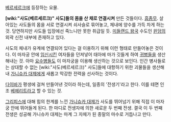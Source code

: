 [[베르세르크]]에 등장하는 요물.

'''[wiki:"사도(베르세르크)" 사도]들의 몸을 산 채로 연결시켜''' 만든 것들이다. [[흠좀무]]. 살아있는 사도들의 몸을 서로 연결시켜 쇠사슬로 묶어놓고, 체내에 양수를 가득 차게 하는 것. 당연하지만 사도들 입장에선 죽느니만 못한 취급일 듯. [[미들랜드 왕국]] 수도인 [[윈덤]]의 외곽 신전 내부에 존재하고 있다. 

사도의 체내가 유계에 연결되어 있다는 걸 이용하기 위해 이런 형태로 만들어놓은 것이다. 이 마자궁 안에 [[임신]]시킨 여자들을 던져넣어 태아에 마가 깃들게 하여 [[귀병]]들을 생산해내는 것. 아마 [[요수병]]들도 이 마자궁을 이용해 생산하는 것으로 보인다. 인간 병사들로는 상대할 수 없는 [wiki:"사도(베르세르크)" 사도]들에 대항하기 위한 괴물들을 생산해내 [[가니슈카 대제]]에게 새롭고 막강한 전력을 선사하는 것이다. 

[[다이바]]가 평생에 걸쳐 만들어낸 것이라 하는데, 일종의 '전생기'라고 한다. 이를 테면 인조 [[베헤리트]]라고 할 수 있는 것. 

[[그리피스]]에 대해 힘의 한계를 느낀 [[가니슈카 대제]]가 사도를 뛰어넘기 위해 직접 이 마자궁 안에 뛰어들게 된다. 한 마디로 전생자에 의한 새로운 두 번째 전생. 결국 이 두 번째 전생은 성공해 가니슈카 대제는 마계 그 자체가 된 종말의 마수로 거듭나고 만다. 

